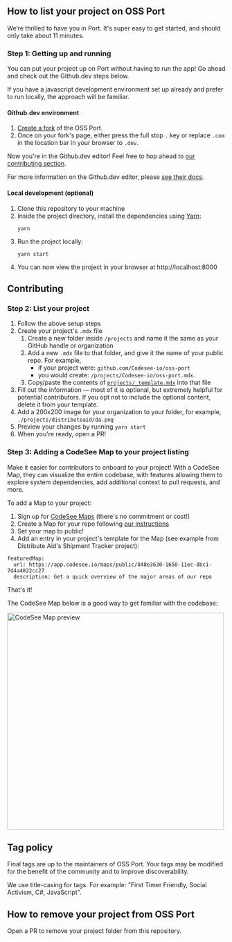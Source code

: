 ---
---

## How to list your project on OSS Port

We’re thrilled to have you in Port. It's super easy to get started, and should only take about 11 minutes.

### Step 1: Getting up and running

You can put your project up on Port without having to run the app! Go ahead and check out the Github.dev steps below.

If you have a javascript development environment set up already and prefer to run locally, the approach will be familiar.

#### Github.dev environment

1. [Create a fork](https://docs.github.com/en/get-started/quickstart/fork-a-repo) of the OSS Port.
1. Once on your fork's page, either press the full stop `.` key or replace `.com` in the location bar in your browser to `.dev`.

Now you're in the Github.dev editor! Feel free to hop ahead to [our contributing section](#contributing).

For more information on the Github.dev editor, please [see their docs](https://docs.github.com/en/codespaces/the-githubdev-web-based-editor).

#### Local development (optional)

1. Clone this repository to your machine
1. Inside the project directory, install the dependencies using [Yarn](https://classic.yarnpkg.com/en/):
   ```shell
   yarn
   ```
1. Run the project locally:
   ```shell
   yarn start
   ```
1. You can now view the project in your browser at http://localhost:8000

## Contributing

### Step 2: List your project

1. Follow the above setup steps
1. Create your project's `.mdx` file
   1. Create a new folder inside `/projects` and name it the same as your GitHub handle or organization
   1. Add a new `.mdx` file to that folder, and give it the name of your public repo. For example,
      - if your project were: `github.com/Codesee-io/oss-port`
      - you would create: `/projects/Codesee-io/oss-port.mdx`.
   1. Copy/paste the contents of [`projects/_template.mdx`](https://raw.githubusercontent.com/Codesee-io/oss-port/main/projects/_template.mdx) into that file
1. Fill out the information — most of it is optional, but extremely helpful for potential contributors. If you opt not to include the optional content, delete it from your template.
1. Add a 200x200 image for your organization to your folder, for example, `./projects/distributeaid/da.png`
1. Preview your changes by running `yarn start`
1. When you're ready, open a PR!

### Step 3: Adding a CodeSee Map to your project listing

Make it easier for contributors to onboard to your project! With a CodeSee Map, they can visualize the entire codebase, with features allowing them to explore system dependencies, add additional context to pull requests, and more.

To add a Map to your project:

1. Sign up for [CodeSee Maps](https://codesee.io) (there's no commitment or cost!)
1. Create a Map for your repo following [our instructions](https://docs.codesee.io/en/latest/)
1. Set your map to public!
1. Add an entry in your project's template for the Map (see example from Distribute Aid's Shipment Tracker project):

```
featuredMap:
  url: https://app.codesee.io/maps/public/848e3630-1650-11ec-8bc1-7d4a4822cc27
  description: Get a quick overview of the major areas of our repo
```

That's it!

The CodeSee Map below is a good way to get familiar with the codebase:

[<img alt="CodeSee Map preview" src="https://github.com/Codesee-io/oss-port/blob/main/docs/codebase-map.png?raw=true" width="500"></img>](https://app.codesee.io/maps/public/848e3630-1650-11ec-8bc1-7d4a4822cc27)

## Tag policy

Final tags are up to the maintainers of OSS Port. Your tags may be modified for the benefit of the community and to improve discoverability.

We use title-casing for tags. For example: "First Timer Friendly, Social Activism, C#, JavaScript".

## How to remove your project from OSS Port

Open a PR to remove your project folder from this repository.
